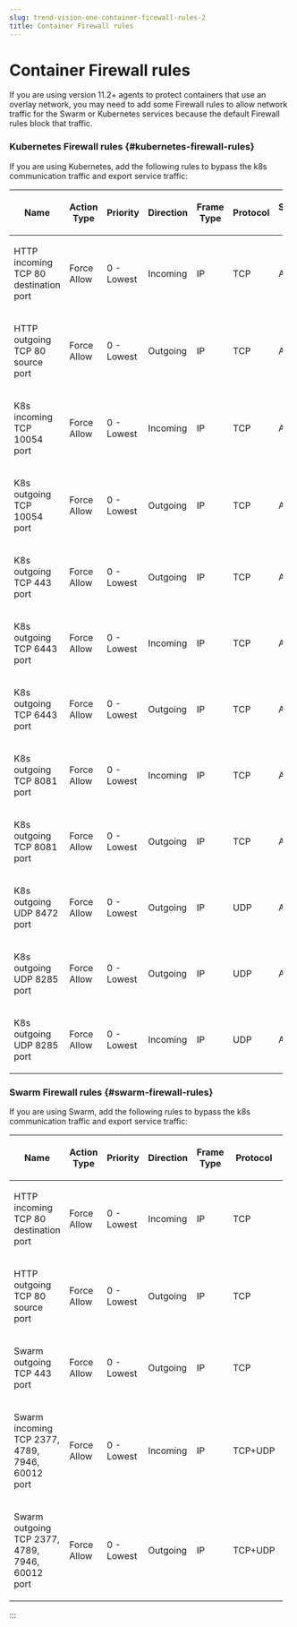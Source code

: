 ```yaml
---
slug: trend-vision-one-container-firewall-rules-2
title: Container Firewall rules
---
```

# Container Firewall rules

If you are using version 11.2+ agents to protect containers that use an overlay network, you may need to add some Firewall rules to allow network traffic for the Swarm or Kubernetes services because the default Firewall rules block that traffic.

### Kubernetes Firewall rules {#kubernetes-firewall-rules}

If you are using Kubernetes, add the following rules to bypass the k8s communication traffic and export service traffic:

<table style="width:97%;">
<colgroup>
<col style="width: 25%" />
<col style="width: 8%" />
<col style="width: 8%" />
<col style="width: 8%" />
<col style="width: 8%" />
<col style="width: 8%" />
<col style="width: 8%" />
<col style="width: 8%" />
<col style="width: 8%" />
<col style="width: 8%" />
</colgroup>
<thead>
<tr>
<th><p>Name</p></th>
<th><p>Action Type</p></th>
<th><p>Priority</p></th>
<th><p>Direction</p></th>
<th><p>Frame Type</p></th>
<th><p>Protocol</p></th>
<th><p>Source IP</p></th>
<th><p>Source Port</p></th>
<th><p>Destination IP</p></th>
<th><p>Destination Port</p></th>
</tr>
</thead>
<tbody>
<tr>
<td><p>HTTP incoming TCP 80 destination port</p></td>
<td><p>Force Allow</p></td>
<td><p>0 - Lowest</p></td>
<td><p>Incoming</p></td>
<td><p>IP</p></td>
<td><p>TCP</p></td>
<td><p>Any</p></td>
<td><p>N/A</p></td>
<td><p>Any</p></td>
<td><p>80</p></td>
</tr>
<tr>
<td><p>HTTP outgoing TCP 80 source port</p></td>
<td><p>Force Allow</p></td>
<td><p>0 - Lowest</p></td>
<td><p>Outgoing</p></td>
<td><p>IP</p></td>
<td><p>TCP</p></td>
<td><p>Any</p></td>
<td><p>80</p></td>
<td><p>Any</p></td>
<td><p>Any</p></td>
</tr>
<tr>
<td><p>K8s incoming TCP 10054 port</p></td>
<td><p>Force Allow</p></td>
<td><p>0 - Lowest</p></td>
<td><p>Incoming</p></td>
<td><p>IP</p></td>
<td><p>TCP</p></td>
<td><p>Any</p></td>
<td><p>Any</p></td>
<td><p>Any</p></td>
<td><p>10054</p></td>
</tr>
<tr>
<td><p>K8s outgoing TCP 10054 port</p></td>
<td><p>Force Allow</p></td>
<td><p>0 - Lowest</p></td>
<td><p>Outgoing</p></td>
<td><p>IP</p></td>
<td><p>TCP</p></td>
<td><p>Any</p></td>
<td><p>Any</p></td>
<td><p>Any</p></td>
<td><p>10054</p></td>
</tr>
<tr>
<td><p>K8s outgoing TCP 443 port</p></td>
<td><p>Force Allow</p></td>
<td><p>0 - Lowest</p></td>
<td><p>Outgoing</p></td>
<td><p>IP</p></td>
<td><p>TCP</p></td>
<td><p>Any</p></td>
<td><p>Any</p></td>
<td><p>Any</p></td>
<td><p>443</p></td>
</tr>
<tr>
<td><p>K8s outgoing TCP 6443 port</p></td>
<td><p>Force Allow</p></td>
<td><p>0 - Lowest</p></td>
<td><p>Incoming</p></td>
<td><p>IP</p></td>
<td><p>TCP</p></td>
<td><p>Any</p></td>
<td><p>Any</p></td>
<td><p>Any</p></td>
<td><p>6443</p></td>
</tr>
<tr>
<td><p>K8s outgoing TCP 6443 port</p></td>
<td><p>Force Allow</p></td>
<td><p>0 - Lowest</p></td>
<td><p>Outgoing</p></td>
<td><p>IP</p></td>
<td><p>TCP</p></td>
<td><p>Any</p></td>
<td><p>Any</p></td>
<td><p>Any</p></td>
<td><p>6443</p></td>
</tr>
<tr>
<td><p>K8s outgoing TCP 8081 port</p></td>
<td><p>Force Allow</p></td>
<td><p>0 - Lowest</p></td>
<td><p>Incoming</p></td>
<td><p>IP</p></td>
<td><p>TCP</p></td>
<td><p>Any</p></td>
<td><p>Any</p></td>
<td><p>Any</p></td>
<td><p>8081</p></td>
</tr>
<tr>
<td><p>K8s outgoing TCP 8081 port</p></td>
<td><p>Force Allow</p></td>
<td><p>0 - Lowest</p></td>
<td><p>Outgoing</p></td>
<td><p>IP</p></td>
<td><p>TCP</p></td>
<td><p>Any</p></td>
<td><p>Any</p></td>
<td><p>Any</p></td>
<td><p>8081</p></td>
</tr>
<tr>
<td><p>K8s outgoing UDP 8472 port</p></td>
<td><p>Force Allow</p></td>
<td><p>0 - Lowest</p></td>
<td><p>Outgoing</p></td>
<td><p>IP</p></td>
<td><p>UDP</p></td>
<td><p>Any</p></td>
<td><p>Any</p></td>
<td><p>Any</p></td>
<td><p>8472</p></td>
</tr>
<tr>
<td><p>K8s outgoing UDP 8285 port</p></td>
<td><p>Force Allow</p></td>
<td><p>0 - Lowest</p></td>
<td><p>Outgoing</p></td>
<td><p>IP</p></td>
<td><p>UDP</p></td>
<td><p>Any</p></td>
<td><p>Any</p></td>
<td><p>Any</p></td>
<td><p>8285</p></td>
</tr>
<tr>
<td><p>K8s outgoing UDP 8285 port</p></td>
<td><p>Force Allow</p></td>
<td><p>0 - Lowest</p></td>
<td><p>Incoming</p></td>
<td><p>IP</p></td>
<td><p>UDP</p></td>
<td><p>Any</p></td>
<td><p>Any</p></td>
<td><p>Any</p></td>
<td><p>8285</p></td>
</tr>
</tbody>
</table>

### Swarm Firewall rules {#swarm-firewall-rules}

If you are using Swarm, add the following rules to bypass the k8s communication traffic and export service traffic:

<table style="width:97%;">
<colgroup>
<col style="width: 25%" />
<col style="width: 8%" />
<col style="width: 8%" />
<col style="width: 8%" />
<col style="width: 8%" />
<col style="width: 8%" />
<col style="width: 8%" />
<col style="width: 8%" />
<col style="width: 8%" />
<col style="width: 8%" />
</colgroup>
<thead>
<tr>
<th><p>Name</p></th>
<th><p>Action Type</p></th>
<th><p>Priority</p></th>
<th><p>Direction</p></th>
<th><p>Frame Type</p></th>
<th><p>Protocol</p></th>
<th><p>Source IP</p></th>
<th><p>Source Port</p></th>
<th><p>Destination IP</p></th>
<th><p>Destination Port</p></th>
</tr>
</thead>
<tbody>
<tr>
<td><p>HTTP incoming TCP 80 destination port</p></td>
<td><p>Force Allow</p></td>
<td><p>0 - Lowest</p></td>
<td><p>Incoming</p></td>
<td><p>IP</p></td>
<td><p>TCP</p></td>
<td><p>Any</p></td>
<td><p>N/A</p></td>
<td><p>Any</p></td>
<td><p>80</p></td>
</tr>
<tr>
<td><p>HTTP outgoing TCP 80 source port</p></td>
<td><p>Force Allow</p></td>
<td><p>0 - Lowest</p></td>
<td><p>Outgoing</p></td>
<td><p>IP</p></td>
<td><p>TCP</p></td>
<td><p>Any</p></td>
<td><p>80</p></td>
<td><p>Any</p></td>
<td><p>Any</p></td>
</tr>
<tr>
<td><p>Swarm outgoing TCP 443 port</p></td>
<td><p>Force Allow</p></td>
<td><p>0 - Lowest</p></td>
<td><p>Outgoing</p></td>
<td><p>IP</p></td>
<td><p>TCP</p></td>
<td><p>Any</p></td>
<td><p>Any</p></td>
<td><p>Any</p></td>
<td><p>443</p></td>
</tr>
<tr>
<td><p>Swarm incoming TCP 2377, 4789, 7946, 60012 port</p></td>
<td><p>Force Allow</p></td>
<td><p>0 - Lowest</p></td>
<td><p>Incoming</p></td>
<td><p>IP</p></td>
<td><p>TCP+UDP</p></td>
<td><p>Any</p></td>
<td><p>Any</p></td>
<td><p>Any</p></td>
<td><p>2377, 4789, 7946, 60012</p></td>
</tr>
<tr>
<td><p>Swarm outgoing TCP 2377, 4789, 7946, 60012 port</p></td>
<td><p>Force Allow</p></td>
<td><p>0 - Lowest</p></td>
<td><p>Outgoing</p></td>
<td><p>IP</p></td>
<td><p>TCP+UDP</p></td>
<td><p>Any</p></td>
<td><p>2377, 4789, 7946, 60012</p></td>
<td><p>Any</p></td>
<td><p>Any</p></td>
</tr>
</tbody>
</table>
:::
